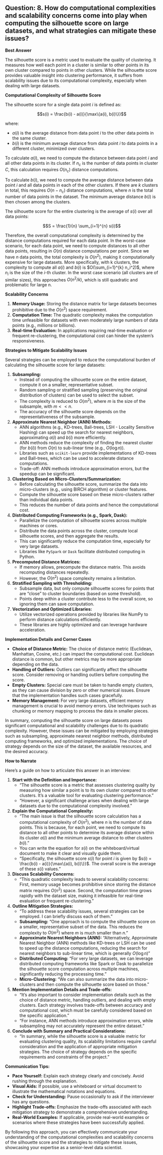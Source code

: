 ## Question: 8. How do computational complexities and scalability concerns come into play when computing the silhouette score on large datasets, and what strategies can mitigate these issues?

**Best Answer**

The silhouette score is a metric used to evaluate the quality of clustering. It measures how well each point in a cluster is similar to other points in its own cluster compared to points in other clusters. While the silhouette score provides valuable insight into clustering performance, it suffers from scalability issues due to its computational complexity, especially when dealing with large datasets.

**Computational Complexity of Silhouette Score**

The silhouette score for a single data point $i$ is defined as:

$$s(i) = \frac{b(i) - a(i)}{\max\{a(i), b(i)\}}$$

where:

*   $a(i)$ is the average distance from data point $i$ to the other data points in the same cluster.
*   $b(i)$ is the minimum average distance from data point $i$ to data points in a different cluster, minimized over clusters.

To calculate $a(i)$, we need to compute the distance between data point $i$ and all other data points in its cluster. If $n_c$ is the number of data points in cluster $C$, this calculation requires $O(n_c)$ distance computations.

To calculate $b(i)$, we need to compute the average distance between data point $i$ and all data points in each of the other clusters. If there are $k$ clusters in total, this requires $O(n - n_c)$ distance computations, where $n$ is the total number of data points in the dataset. The minimum average distance $b(i)$ is then chosen among the clusters.

The silhouette score for the entire clustering is the average of $s(i)$ over all data points:

$$S = \frac{1}{n} \sum_{i=1}^{n} s(i)$$

Therefore, the overall computational complexity is determined by the distance computations required for each data point. In the worst-case scenario, for each data point, we need to compute distances to all other data points, resulting in $O(n)$ distance computations per point. Since we have $n$ data points, the total complexity is $O(n^2)$, making it computationally expensive for large datasets. More specifically, with k clusters, the complexity to compute all $a(i)$ and $b(i)$ is $O(\sum_{i=1}^{k} n_i^2)$, where $n_i$ is the size of the $i$-th cluster.  In the worst case scenario (all clusters are of similar sizes), this approaches $O(n^2/k)$, which is still quadratic and problematic for large n.

**Scalability Concerns**

1.  **Memory Usage:** Storing the distance matrix for large datasets becomes prohibitive due to the $O(n^2)$ space requirement.
2.  **Computation Time:** The quadratic complexity makes the computation time unfeasible for datasets with even moderately large numbers of data points (e.g., millions or billions).
3.  **Real-time Evaluation:** In applications requiring real-time evaluation or frequent re-clustering, the computational cost can hinder the system's responsiveness.

**Strategies to Mitigate Scalability Issues**

Several strategies can be employed to reduce the computational burden of calculating the silhouette score for large datasets:

1.  **Subsampling:**
    *   Instead of computing the silhouette score on the entire dataset, compute it on a smaller, representative subset.
    *   Random sampling or stratified sampling (preserving the original distribution of clusters) can be used to select the subset.
    *   The complexity is reduced to $O(m^2)$, where $m$ is the size of the subsample, with $m << n$.
    *   The accuracy of the silhouette score depends on the representativeness of the subsample.

2.  **Approximate Nearest Neighbor (ANN) Methods:**
    *   ANN algorithms (e.g., KD-trees, Ball-trees, LSH - Locality Sensitive Hashing) can speed up the search for nearest neighbors, approximating $a(i)$ and $b(i)$ more efficiently.
    *   ANN methods reduce the complexity of finding the nearest cluster (for $b(i)$) from $O(n)$ to sub-linear time (e.g., $O(\log n)$).
    *   Libraries such as `scikit-learn` provide implementations of KD-trees and Ball-trees, which can be used to accelerate distance computations.
    *   Trade-off: ANN methods introduce approximation errors, but the speedup can be significant.

3.  **Clustering Based on Micro-Clusters/Summarization:**
    *   Before calculating the silhouette score, summarize the data into micro-clusters (e.g., using BIRCH algorithm) or cluster features.
    *   Compute the silhouette score based on these micro-clusters rather than individual data points.
    *   This reduces the number of data points and hence the computational cost.

4.  **Distributed Computing Frameworks (e.g., Spark, Dask):**
    *   Parallelize the computation of silhouette scores across multiple machines or cores.
    *   Distribute the data points across the cluster, compute local silhouette scores, and then aggregate the results.
    *   This can significantly reduce the computation time, especially for very large datasets.
    *   Libraries like `PySpark` or `Dask` facilitate distributed computing in Python.

5.  **Precomputed Distance Matrices:**
    *   If memory allows, precompute the distance matrix. This avoids recomputing distances repeatedly.
    *   However, the $O(n^2)$ space complexity remains a limitation.

6.  **Stratified Sampling with Thresholding:**
    *   Subsample data, but only compute silhouette scores for points that are "close" to cluster boundaries (based on some threshold).
    *   Points deep within a cluster contribute less to the overall score, so ignoring them can save computation.

7.  **Vectorization and Optimized Libraries:**
    *   Utilize vectorized operations provided by libraries like NumPy to perform distance calculations efficiently.
    *   These libraries are highly optimized and can leverage hardware acceleration.

**Implementation Details and Corner Cases**

*   **Choice of Distance Metric:** The choice of distance metric (Euclidean, Manhattan, Cosine, etc.) can impact the computational cost. Euclidean distance is common, but other metrics may be more appropriate depending on the data.
*   **Handling of Outliers:** Outliers can significantly affect the silhouette score. Consider removing or handling outliers before computing the score.
*   **Empty Clusters:** Special care must be taken to handle empty clusters, as they can cause division by zero or other numerical issues. Ensure that the implementation handles such cases gracefully.
*   **Memory Management:** For very large datasets, efficient memory management is crucial to avoid memory errors. Use techniques such as chunking or memory mapping to process the data in smaller pieces.

In summary, computing the silhouette score on large datasets poses significant computational and scalability challenges due to its quadratic complexity. However, these issues can be mitigated by employing strategies such as subsampling, approximate nearest neighbor methods, distributed computing frameworks, and optimized implementations. The choice of strategy depends on the size of the dataset, the available resources, and the desired accuracy.

**How to Narrate**

Here’s a guide on how to articulate this answer in an interview:

1.  **Start with the Definition and Importance:**
    *   "The silhouette score is a metric that assesses clustering quality by measuring how similar a point is to its own cluster compared to other clusters. It's a valuable tool for evaluating clustering performance."
    *   "However, a significant challenge arises when dealing with large datasets due to the computational complexity involved."

2.  **Explain the Computational Complexity:**
    *   "The main issue is that the silhouette score calculation has a computational complexity of $O(n^2)$, where $n$ is the number of data points. This is because, for each point, we need to compute its distance to all other points to determine its average distance within its cluster $a(i)$ and the minimum average distance to other clusters $b(i)$."
    *   You can write the equation for $s(i)$ on the whiteboard/virtual document to make it clear and visually guide them.
    *   "Specifically, the silhouette score $s(i)$ for point $i$ is given by $s(i) = \frac{b(i) - a(i)}{\max\{a(i), b(i)\}}$. The overall score is the average of these $s(i)$ values."

3.  **Discuss Scalability Concerns:**
    *   "This quadratic complexity leads to several scalability concerns: First, memory usage becomes prohibitive since storing the distance matrix requires $O(n^2)$ space. Second, the computation time grows rapidly with the dataset size, making it infeasible for real-time evaluation or frequent re-clustering."

4.  **Outline Mitigation Strategies:**
    *   "To address these scalability issues, several strategies can be employed.  I can briefly discuss each of them."
    *   **Subsampling:** "One approach is to compute the silhouette score on a smaller, representative subset of the data. This reduces the complexity to $O(m^2)$ where $m$ is much smaller than $n$."
    *   **Approximate Nearest Neighbors (ANN):** "Alternatively, Approximate Nearest Neighbor (ANN) methods like KD-trees or LSH can be used to speed up the distance computations, reducing the search for nearest neighbors to sub-linear time, which is generally $O(\log n)$"
    *   **Distributed Computing:** "For very large datasets, we can leverage distributed computing frameworks like Spark or Dask to parallelize the silhouette score computation across multiple machines, significantly reducing the processing time."
    *   **Micro-Clustering:** "We can also summarize the data into micro-clusters and then compute the silhouette score based on those."

5.  **Mention Implementation Details and Trade-offs:**
    *   "It's also important to consider implementation details such as the choice of distance metric, handling outliers, and dealing with empty clusters. Each strategy involves trade-offs between accuracy and computational cost, which must be carefully considered based on the specific application."
    *   "For instance, ANN methods introduce approximation errors, while subsampling may not accurately represent the entire dataset."

6.  **Conclude with Summary and Practical Considerations:**
    *   "In summary, while the silhouette score is a valuable metric for evaluating clustering quality, its scalability limitations require careful consideration and the application of appropriate mitigation strategies. The choice of strategy depends on the specific requirements and constraints of the project."

**Communication Tips:**

*   **Pace Yourself:** Explain each strategy clearly and concisely. Avoid rushing through the explanation.
*   **Visual Aids:** If possible, use a whiteboard or virtual document to illustrate the mathematical notations and equations.
*   **Check for Understanding:** Pause occasionally to ask if the interviewer has any questions.
*   **Highlight Trade-offs:** Emphasize the trade-offs associated with each mitigation strategy to demonstrate a comprehensive understanding.
*   **Real-World Examples:** If applicable, provide real-world examples or scenarios where these strategies have been successfully applied.

By following this approach, you can effectively communicate your understanding of the computational complexities and scalability concerns of the silhouette score and the strategies to mitigate these issues, showcasing your expertise as a senior-level data scientist.
